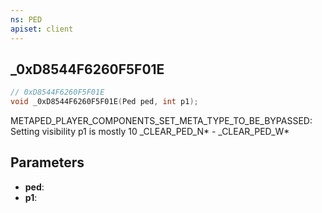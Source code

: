 ```yaml
---
ns: PED
apiset: client
---
```

## _0xD8544F6260F5F01E

```c
// 0xD8544F6260F5F01E
void _0xD8544F6260F5F01E(Ped ped, int p1);
```

METAPED_PLAYER_COMPONENTS_SET_META_TYPE_TO_BE_BYPASSED: Setting visibility
p1 is mostly 10
_CLEAR_PED_N* - _CLEAR_PED_W*

## Parameters
* **ped**:
* **p1**: